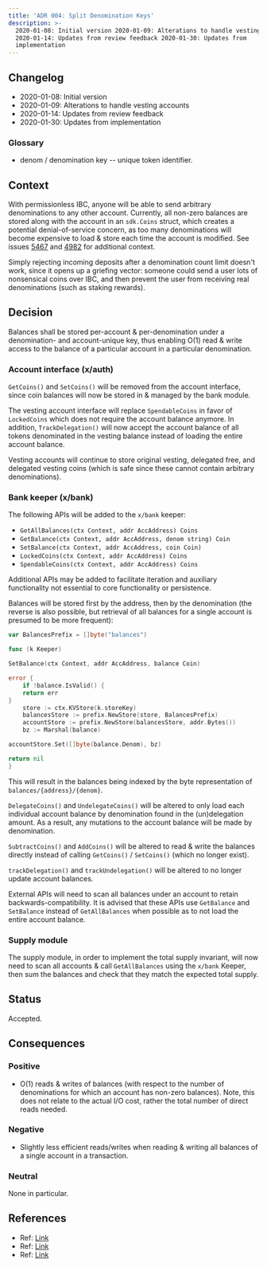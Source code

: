 ```yaml
---
title: 'ADR 004: Split Denomination Keys'
description: >-
  2020-01-08: Initial version 2020-01-09: Alterations to handle vesting accounts
  2020-01-14: Updates from review feedback 2020-01-30: Updates from
  implementation
---
```

## Changelog

* 2020-01-08: Initial version
* 2020-01-09: Alterations to handle vesting accounts
* 2020-01-14: Updates from review feedback
* 2020-01-30: Updates from implementation

### Glossary

* denom / denomination key -- unique token identifier.

## Context

With permissionless IBC, anyone will be able to send arbitrary denominations to any other account. Currently, all non-zero balances are stored along with the account in an `sdk.Coins` struct, which creates a potential denial-of-service concern, as too many denominations will become expensive to load & store each time the account is modified. See issues [5467](https://github.com/cosmos/cosmos-sdk/issues/5467) and [4982](https://github.com/cosmos/cosmos-sdk/issues/4982) for additional context.

Simply rejecting incoming deposits after a denomination count limit doesn't work, since it opens up a griefing vector: someone could send a user lots of nonsensical coins over IBC, and then prevent the user from receiving real denominations (such as staking rewards).

## Decision

Balances shall be stored per-account & per-denomination under a denomination- and account-unique key, thus enabling O(1) read & write access to the balance of a particular account in a particular denomination.

### Account interface (x/auth)

`GetCoins()` and `SetCoins()` will be removed from the account interface, since coin balances will
now be stored in & managed by the bank module.

The vesting account interface will replace `SpendableCoins` in favor of `LockedCoins` which does
not require the account balance anymore. In addition, `TrackDelegation()`  will now accept the
account balance of all tokens denominated in the vesting balance instead of loading the entire
account balance.

Vesting accounts will continue to store original vesting, delegated free, and delegated
vesting coins (which is safe since these cannot contain arbitrary denominations).

### Bank keeper (x/bank)

The following APIs will be added to the `x/bank` keeper:

* `GetAllBalances(ctx Context, addr AccAddress) Coins`
* `GetBalance(ctx Context, addr AccAddress, denom string) Coin`
* `SetBalance(ctx Context, addr AccAddress, coin Coin)`
* `LockedCoins(ctx Context, addr AccAddress) Coins`
* `SpendableCoins(ctx Context, addr AccAddress) Coins`

Additional APIs may be added to facilitate iteration and auxiliary functionality not essential to
core functionality or persistence.

Balances will be stored first by the address, then by the denomination (the reverse is also possible,
but retrieval of all balances for a single account is presumed to be more frequent):

```go expandable
var BalancesPrefix = []byte("balances")

func (k Keeper)

SetBalance(ctx Context, addr AccAddress, balance Coin)

error {
    if !balance.IsValid() {
    return err
}
    store := ctx.KVStore(k.storeKey)
    balancesStore := prefix.NewStore(store, BalancesPrefix)
    accountStore := prefix.NewStore(balancesStore, addr.Bytes())
    bz := Marshal(balance)

accountStore.Set([]byte(balance.Denom), bz)

return nil
}
```

This will result in the balances being indexed by the byte representation of
`balances/{address}/{denom}`.

`DelegateCoins()` and `UndelegateCoins()` will be altered to only load each individual
account balance by denomination found in the (un)delegation amount. As a result,
any mutations to the account balance will be made by denomination.

`SubtractCoins()` and `AddCoins()` will be altered to read & write the balances
directly instead of calling `GetCoins()` / `SetCoins()` (which no longer exist).

`trackDelegation()` and `trackUndelegation()` will be altered to no longer update
account balances.

External APIs will need to scan all balances under an account to retain backwards-compatibility. It
is advised that these APIs use `GetBalance` and `SetBalance` instead of `GetAllBalances` when
possible as to not load the entire account balance.

### Supply module

The supply module, in order to implement the total supply invariant, will now need
to scan all accounts & call `GetAllBalances` using the `x/bank` Keeper, then sum
the balances and check that they match the expected total supply.

## Status

Accepted.

## Consequences

### Positive

* O(1) reads & writes of balances (with respect to the number of denominations for
  which an account has non-zero balances). Note, this does not relate to the actual
  I/O cost, rather the total number of direct reads needed.

### Negative

* Slightly less efficient reads/writes when reading & writing all balances of a
  single account in a transaction.

### Neutral

None in particular.

## References

* Ref: [Link](https://github.com/cosmos/cosmos-sdk/issues/4982)
* Ref: [Link](https://github.com/cosmos/cosmos-sdk/issues/5467)
* Ref: [Link](https://github.com/cosmos/cosmos-sdk/issues/5492)
